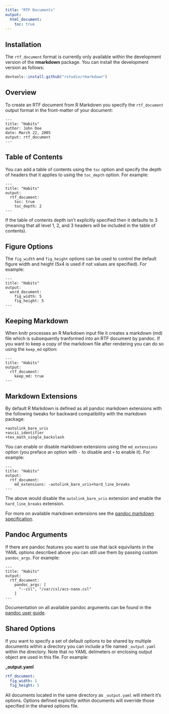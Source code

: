 ```yaml
---
title: "RTF Documents"
output:
  html_document:
    toc: true
---
```


## Installation

The `rtf_document` format is currently only available within the development version of the **rmarkdown** package. You can install the development version as follows:

```r
devtools::install.github("rstudio/rmarkdown")
```

## Overview

To create an RTF document from R Markdown you specify the `rtf_document` output format in the front-matter of your document:

    ---
    title: "Habits"
    author: John Doe
    date: March 22, 2005
    output: rtf_document
    ---

## Table of Contents

You can add a table of contents using the `toc` option and specify the depth of headers that it applies to using the `toc_depth` option. For example:

    ---
    title: "Habits"
    output:
      rtf_document:
        toc: true
        toc_depth: 2
    ---

If the table of contents depth isn't explicitly specified then it defaults to 3 (meaning that all level 1, 2, and 3 headers will be included in the table of contents).

## Figure Options

The `fig_width` and  `fig_height` options can be used to control the default figure width and height (5x4 is used if not values are specified). For example:

    ---
    title: "Habits"
    output:
      word_document:
        fig_width: 5
        fig_height: 5
    ---

## Keeping Markdown

When knitr processes an R Markdown input file it creates a markdown (md) file which is subsequently tranformed into an RTF document by pandoc. If you want to keep a copy of the markdown file after rendering you can do so using the `keep_md` option:

    ---
    title: "Habits"
    output:
      rtf_document:
        keep_md: true
    ---

## Markdown Extensions

By default R Markdown is defined as all pandoc markdown extensions with the following tweaks for backward compatibility with the markdown package:

```
+autolink_bare_uris
+ascii_identifier
+tex_math_single_backslash
```

You can enable or disable markdown extensions using the `md_extensions` option (you preface an option with `-` to disable and `+` to enable it). For example:

    ---
    title: "Habits"
    output:
      rtf_document:
        md_extensions: -autolink_bare_uris+hard_line_breaks
    ---

The above would disable the `autolink_bare_uris` extension and enable the `hard_line_breaks` extension. 

For more on available markdown extensions see the [pandoc markdown specification](http://pandoc.org/README.html#pandocs-markdown).


## Pandoc Arguments

If there are pandoc features you want to use that lack equivilants in the YAML options described above you can still use them by passing custom `pandoc_args`. For example:

    ---
    title: "Habits"
    output:
      rtf_document:
        pandoc_args: [
          "--csl", "/var/csl/acs-nano.csl"
        ]
    ---

Documentation on all available pandoc arguments can be found in the [pandoc user guide](http://johnmacfarlane.net/pandoc/README.html#options).

## Shared Options

If you want to specify a set of default options to be shared by multiple documents within a directory you can include a file named `_output.yaml` within the directory. Note that no YAML delimeters or enclosing output object are used in this file. For example:

**\_output.yaml**

```yaml
rtf_document:
  fig_width: 5
  fig_height: 5
```

All documents located in the same directory as `_output.yaml` will inherit it's options. Options defined explicitly within documents will override those specified in the shared options file.



